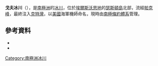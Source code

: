 {{coord|72|14|S|97|26|W|source:GNIS|display=title}}

'''戈夫冰川'''（{{lang-en|Goff Glacier}}），是[[南極洲|南極洲]]的[[冰川|冰川]]，位於[[埃爾斯沃思地|埃爾斯沃思地]]的[[瑟斯頓島|瑟斯頓島]]北部，流經[[帕克峰|帕克峰]]，最終注入[[克特灣|克特灣]]，以[[美國|美國]]海軍機師命名，現時由[[南極條約體系|南極條約體系]]管理。

==參考資料==
*{{cite gnis | type = antarid | id = 18561| name = Goff Glacier | accessdate = 2012-04-27}}
*{{usgs-gazetteer|id=18561}}

{{Antarctica-geo-stub}}
[[Category:南極洲冰川|Category:南極洲冰川]]